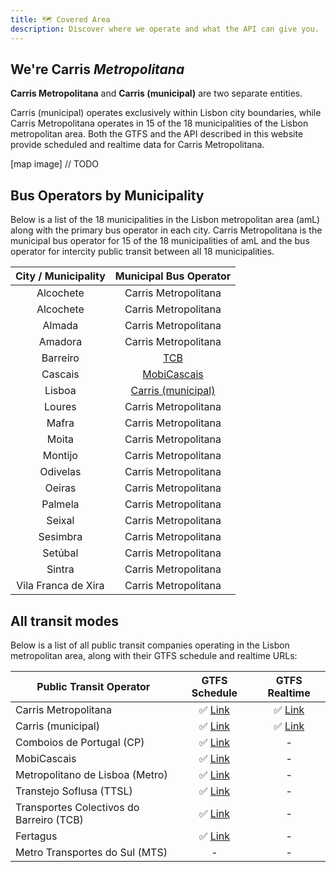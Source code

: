 ```yaml
---
title: 🗺️ Covered Area
description: Discover where we operate and what the API can give you.
---
```


## We're Carris _Metropolitana_

**Carris Metropolitana** and **Carris (municipal)** are two separate entities.

Carris (municipal) operates exclusively within Lisbon city boundaries, while Carris Metropolitana operates in 15 of the 18 municipalities of the Lisbon metropolitan area.
Both the GTFS and the API described in this website provide scheduled and realtime data for Carris Metropolitana.


[map image] // TODO


## Bus Operators by Municipality

Below is a list of the 18 municipalities in the Lisbon metropolitan area (amL) along with the primary bus operator in each city.
Carris Metropolitana is the municipal bus operator for 15 of the 18 municipalities of amL and the bus operator for intercity public transit between all 18 municipalities.

| City / Municipality | Municipal Bus Operator                                                  |
|:-------------------:|:-----------------------------------------------------------------------:|
| Alcochete           | Carris Metropolitana                                                    |
| Alcochete           | Carris Metropolitana                                                    |
| Almada              | Carris Metropolitana                                                    |
| Amadora             | Carris Metropolitana                                                    |
| Barreiro            | [TCB](https://www.tcbarreiro.pt/)                                       |
| Cascais             | [MobiCascais](https://dadosabertos.cascais.pt/dataset/gtfs-mobicascais) |
| Lisboa              | [Carris (municipal)](https://gateway.carris.pt/apiui)                   |
| Loures              | Carris Metropolitana                                                    |
| Mafra               | Carris Metropolitana                                                    |
| Moita               | Carris Metropolitana                                                    |
| Montijo             | Carris Metropolitana                                                    |
| Odivelas            | Carris Metropolitana                                                    |
| Oeiras              | Carris Metropolitana                                                    |
| Palmela             | Carris Metropolitana                                                    |
| Seixal              | Carris Metropolitana                                                    |
| Sesimbra            | Carris Metropolitana                                                    |
| Setúbal             | Carris Metropolitana                                                    |
| Sintra              | Carris Metropolitana                                                    |
| Vila Franca de Xira | Carris Metropolitana                                                    |


## All transit modes

Below is a list of all public transit companies operating in the Lisbon metropolitan area, along with their GTFS schedule and realtime URLs:

| Public Transit Operator                  | GTFS Schedule                                                                | GTFS Realtime                                                |
|------------------------------------------|:----------------------------------------------------------------------------:|:------------------------------------------------------------:|
| Carris Metropolitana                     | ✅ [Link](/gtfs/schedule)                                                    | ✅ [Link](/gtfs/realtime)                                    |
| Carris (municipal)                       | ✅ [Link](https://gateway.carris.pt/apiui)                                   | ✅ [Link](https://gateway.carris.pt/apiui)                   |
| Comboios de Portugal (CP)                | ✅ [Link](https://publico.cp.pt/gtfs/gtfs.zip)                               | -                                                            |
| MobiCascais                              | ✅ [Link](https://dadosabertos.cascais.pt/dataset/gtfs-mobicascais)          | -                                                            |
| Metropolitano de Lisboa (Metro)          | ✅ [Link](https://www.nap-portugal.imt-ip.pt/nap/multimodalsupplydetail/186) | -                                                            |
| Transtejo Soflusa (TTSL)                 | ✅ [Link](https://api.transtejo.pt/files/GTFS.zip)                           | -                                                            |
| Transportes Colectivos do Barreiro (TCB) | ✅ [Link](https://www.tcbarreiro.pt)                                         | -                                                            |
| Fertagus                                 | ✅ [Link](https://nap-portugal.imt-ip.pt/nap/multimodalsupplydetail/185)     | -                                                            |
| Metro Transportes do Sul (MTS)           | -                                                                            | -                                                            |